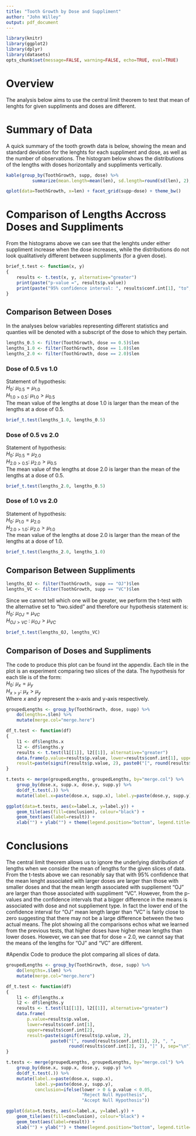```yaml
---
title: "Tooth Growth by Dose and Suppliment"
author: "John Willey"
output: pdf_document
---
```


```r
library(knitr)
library(ggplot2)
library(dplyr)
library(datasets)
opts_chunk$set(message=FALSE, warning=FALSE, echo=TRUE, eval=TRUE)

```

# Overview
The analysis below aims to use the central limit theorem to test that mean of lenghts for given suppliments and doses are different.

# Summary of Data
A quick summary of the tooth growth data is below, showing the mean and standard deviation for the lenghts for each suppliment and dose, as well as the number of observations. The histogram below shows the distributions of the lengths with doses horizontally and suppliments vertically.
```r
kable(group_by(ToothGrowth, supp, dose) %>% 
          summarize(mean.length=mean(len), sd.length=round(sd(len), 2), min.length=min(len), max.length=max(len), observations=length(len)))
```
```r
qplot(data=ToothGrowth, x=len) + facet_grid(supp~dose) + theme_bw()
```
# Comparison of Lengths Accross Doses and Suppliments
From the histograms above we can see that the lenghts under either suppliment increase when the dose increases, while the distributions do not look qualitatively different between suppliments (for a given dose). 

```r
brief_t.test <- function(x, y)
{
    results <- t.test(x, y, alternative="greater")
    print(paste("p-value =", results$p.value))
    print(paste("95% confidence interval: ", results$conf.int[1], "to", results$conf.int[2]))
}
```

## Comparison Between Doses
In the analyses below variables representing different statistics and quanties will be denoted with a subscript of the dose to which they pertain.
```r
lengths_0.5 <- filter(ToothGrowth, dose == 0.5)$len
lengths_1.0 <- filter(ToothGrowth, dose == 1.0)$len
lengths_2.0 <- filter(ToothGrowth, dose == 2.0)$len
```
### Dose of 0.5 vs 1.0
Statement of hypothesis:  
$H_0$: $\mu_{0.5} = \mu_{1.0}$  
$H_{1.0>0.5}$: $\mu_{1.0} > \mu_{0.5}$  
The mean value of the lengths at dose 1.0 is larger than the mean of the lengths at a dose of 0.5.  
```r
brief_t.test(lengths_1.0, lengths_0.5)
```
### Dose of 0.5 vs 2.0
Statement of hypothesis:  
$H_0$: $\mu_{0.5} = \mu_{2.0}$  
$H_{2.0>0.5}$: $\mu_{2.0} > \mu_{0.5}$  
The mean value of the lengths at dose 2.0 is larger than the mean of the lengths at a dose of 0.5.

```r
brief_t.test(lengths_2.0, lengths_0.5)
```
### Dose of 1.0 vs 2.0
Statement of hypothesis:  
$H_0$: $\mu_{1.0} = \mu_{2.0}$  
$H_{2.0>1.0}$: $\mu_{2.0} > \mu_{1.0}$  
The mean value of the lengths at dose 2.0 is larger than the mean of the lengths at a dose of 1.0.

```r
brief_t.test(lengths_2.0, lengths_1.0)
```
## Comparison Between Suppliments
```r
lengths_OJ <- filter(ToothGrowth, supp == "OJ")$len
lengths_VC <- filter(ToothGrowth, supp == "VC")$len
```

Since we cannot tell which one will be greater, we perform the t-test with the alternative set to "two.sided" and therefore our hypothesis statement is:  
$H_0$: $\mu_{OJ} = \mu_{VC}$  
$H_{OJ > VC}$ : $\mu_{OJ} > \mu_{VC}$

```r
brief_t.test(lengths_OJ, lengths_VC)
```

## Comparison of Doses and Suppliments
The code to produce this plot  can be found int the appendix. Each tile in the plot is an experiment comparing two slices of the data. The hypothesis for each tile is of the form:  
$H_0$: $\mu_{x} = \mu_{y}$  
$H_{x>y}$: $\mu_{x} > \mu_{y}$  
Where $x$ and $y$ represent the x-axis and y-axis respectively.

```r
groupedLengths <- group_by(ToothGrowth, dose, supp) %>%
    do(lengths=.$len) %>%
    mutate(merge.col="merge.here")

df_t.test <- function(df)
{
    l1 <- df$lengths.x
    l2 <- df$lengths.y
    results <- t.test(l1[[1]], l2[[1]], alternative="greater")
    data.frame(p.value=results$p.value, lower=results$conf.int[1], upper=results$conf.int[2],
	result=paste(signif(results$p.value, 2), paste0("[", round(results$conf.int[1], 2), ", ", round(results$conf.int[2], 2), "]" ), sep="\n"))
}

t.tests <- merge(groupedLengths, groupedLengths, by="merge.col") %>%
    group_by(dose.x, supp.x, dose.y, supp.y) %>%
    do(df_t.test(.)) %>%
    mutate(label.x=paste(dose.x, supp.x), label.y=paste(dose.y, supp.y), conclusion=ifelse(lower > 0 & p.value < 0.05, "Reject Null Hypothesis","Accept Null Hypothosis"))

ggplot(data=t.tests, aes(x=label.x, y=label.y)) + 
    geom_tile(aes(fill=conclusion), colour="black") + 
    geom_text(aes(label=result)) + 
    xlab("") + ylab("") + theme(legend.position="bottom", legend.title=element_blank())


```

# Conclusions
The central limit theorem allows us to ignore the underlying distribution of lengths when we consider the mean of lengths for the given slices of data. From the t-tests above we can resonably say that with 95% confidence that the mean lenght associated with larger doses are larger than those with smaller doses and that the mean length associated with suppliement "OJ" are larger than those associated with suppliment "VC". However, from the p-values and the confidence intervals that a bigger difference in the means is associated with dose and not suppliement type. In fact the lower end of the confidence interval for "OJ" mean length larger than "VC" is fairly close to zero suggesting that there may not be a large difference between the two actual means. The plot showing all the comparisons echos what we learned from the previous tests, that higher doses have higher mean lengths than lower doses. However, we can see that for dose = 2.0, we cannot say that the means of the lengths for "OJ" and "VC" are different.

#Apendix
Code to produce the plot comparing all slices of data.

```r
groupedLengths <- group_by(ToothGrowth, dose, supp) %>%
    do(lengths=.$len) %>%
    mutate(merge.col="merge.here")

df_t.test <- function(df)
{
    l1 <- df$lengths.x
    l2 <- df$lengths.y
    results <- t.test(l1[[1]], l2[[1]], alternative="greater")
    data.frame(
        p.value=results$p.value, 
        lower=results$conf.int[1], 
        upper=results$conf.int[2],
	    result=paste(signif(results$p.value, 2), 
	             paste0("[", round(results$conf.int[1], 2), ", ", 
	                    round(results$conf.int[2], 2), "]" ), sep="\n"))
}

t.tests <- merge(groupedLengths, groupedLengths, by="merge.col") %>%
    group_by(dose.x, supp.x, dose.y, supp.y) %>%
    do(df_t.test(.)) %>%
    mutate(label.x=paste(dose.x, supp.x), 
           label.y=paste(dose.y, supp.y), 
           conclusion=ifelse(lower > 0 & p.value < 0.05, 
                             "Reject Null Hypothesis",
                             "Accept Null Hypothosis"))

ggplot(data=t.tests, aes(x=label.x, y=label.y)) + 
    geom_tile(aes(fill=conclusion), colour="black") + 
    geom_text(aes(label=result)) + 
    xlab("") + ylab("") + theme(legend.position="bottom", legend.title=element_blank())
```